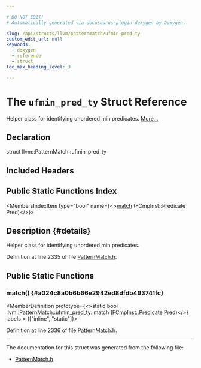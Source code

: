 ```yaml
---

# DO NOT EDIT!
# Automatically generated via docusaurus-plugin-doxygen by Doxygen.

slug: /api/structs/llvm/patternmatch/ufmin-pred-ty
custom_edit_url: null
keywords:
  - doxygen
  - reference
  - struct
toc_max_heading_level: 3

---
```





# The `ufmin_pred_ty` Struct Reference

<DoxygenPage pluginConfig={pluginConfig}>

Helper class for identifying unordered min predicates. <a href="#details">More...</a>

## Declaration

<CodeBlock>struct llvm::PatternMatch::ufmin_pred_ty</CodeBlock>

## Included Headers

<IncludesList>
<IncludesListItem
  filePath="llvm/IR/PatternMatch.h"
  permalink="/docs/api/files/include/include/llvm/include/llvm/ir/patternmatch-h"
  isLocal="true" />
</IncludesList>

## Public Static Functions Index

<MembersIndex>

<MembersIndexItem
  type="bool"
  name={<><a href="#a024c8a0b6b66e2942ed8dfdb493741fc">match</a> (FCmpInst::Predicate Pred)</>}>
</MembersIndexItem>

</MembersIndex>

## Description {#details}

Helper class for identifying unordered min predicates.

Definition at line 2335 of file <a href="/docs/api/files/include/include/llvm/include/llvm/ir/patternmatch-h">PatternMatch.h</a>.

<SectionDefinition>

## Public Static Functions

### match() {#a024c8a0b6b66e2942ed8dfdb493741fc}

<MemberDefinition
  prototype={<>static bool llvm::PatternMatch::ufmin&#95;pred&#95;ty::match (<a href="/docs/api/classes/llvm/cmpinst/#a2be3583dac92a031fa1458d4d992c78b">FCmpInst::Predicate</a> Pred)</>}
  labels = {["inline", "static"]}>

Definition at line <a href="/docs/api/files/include/include/llvm/include/llvm/ir/patternmatch-h/#l02336">2336</a> of file <a href="/docs/api/files/include/include/llvm/include/llvm/ir/patternmatch-h">PatternMatch.h</a>.
</MemberDefinition>

</SectionDefinition>

<hr/>

The documentation for this struct was generated from the following file:

<ul>
<li><a href="/docs/api/files/include/include/llvm/include/llvm/ir/patternmatch-h">PatternMatch.h</a></li>
</ul>

</DoxygenPage>
